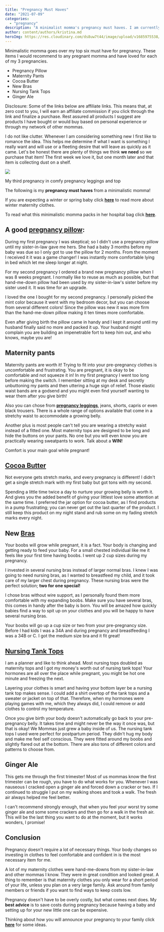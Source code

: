 ```yaml
---
title: "Pregnancy Must Haves"
date: "2021-07-09"
categories: 
  - "pregnancy"
description: "A minimalist momma's pregnancy must haves. I am currently on my third pregnancy and will talk you through what my essentials for pregnancy are"
author: content/authors/kristina.md
heroImg: https://res.cloudinary.com/ds8uw7t44/image/upload/v1685975538/maternity-tank-top-and-shawl.jpg
---
```


Minimalistic momma goes over my top six must have for pregnancy. These items I would recommend to any pregnant momma and have loved for each of my 3 pregnancies.

- Pregnancy Pillow
- Maternity Pants
- Cocoa Butter
- New Bras
- Nursing Tank Tops
- Ginger Ale

Disclosure: Some of the links below are affiliate links. This means that, at zero cost to you, I will earn an affiliate commission if you click through the link and finalize a purchase. Rest assured all products I suggest are products I have bought or would buy based on personal experience or through my network of other mommas.

I do not like clutter. Whenever I am considering something new I first like to romance the idea. This helps me determine if what I want is something I really want and will use or a fleeting desire that will leave as quickly as it came. Let's be honest there are plenty of things we think **we need** so we purchase that item! The first week we love it, but one month later and that item is collecting dust on a shelf.

![](https://res.cloudinary.com/ds8uw7t44/image/upload/v1685975538/maternity-tank-top-and-shawl.jpg)

My third pregnancy in comfy pregnancy leggings and top

The following is my **pregnancy must haves** from a minimalistic momma!

If you are expecting a winter or spring baby click **[here](https://allaboutmomma.com/winter-maternity-clothes/)** to read more about winter maternity clothes.

To read what this minimalistic momma packs in her hospital bag click [**here**](https://allaboutmomma.com/what-do-you-really-need-to-take-to-the-hospital/).

## **A good [pregnancy pillow](https://www.amazon.com/gp/product/B07JBNVJ9Q/ref=as_li_tl?ie=UTF8&camp=1789&creative=9325&creativeASIN=B07JBNVJ9Q&linkCode=as2&tag=allaboutmomma-20&linkId=832612a80bc8679fdad0828439bc09bd):**

During my first pregnancy I was skeptical; so I didn't use a pregnancy pillow until my sister-in-law gave me hers. She had a baby 3 months before my baby was due so I only got to use the pillow for 2 months. From the moment I received it it was a game changer! I was instantly more comfortable lying in bed which let me sleep longer at night.

For my second pregnancy I ordered a brand new pregnancy pillow when I was 8 weeks pregnant. I normally like to reuse as much as possible, but that hand-me-down pillow had been used by my sister-in-law's sister before my sister used it. It was time for an upgrade.

I loved the one I bought for my second pregnancy. I personally picked the mint color because it went with my bedroom decor, but you can choose from several different colors! Since the pillow was new it was more firm than the hand-me-down pillow making it ten times more comfortable.

Even after giving birth the pillow came in handy and I kept it around until my husband finally said no more and packed it up. Your husband might complain you are building an impenetrable fort to keep him out, and who knows, maybe you are!

<AffiliateLink affiliateSnippet="" button={false} image="" imageURL="//ws-na.amazon-adsystem.com/widgets/q?_encoding=UTF8&ASIN=B07JBNVJ9Q&Format=_SL160_&ID=AsinImage&MarketPlace=US&ServiceVersion=20070822&WS=1&tag=allaboutmom06-20&language=en_US" linkURL="https://www.amazon.com/gp/product/B07JBNVJ9Q?ie=UTF8&linkCode=li2&tag=allaboutmom06-20&linkId=89dc1783cd98eab6779e29f29621a85f&language=en_US&ref_=as_li_ss_il" />

## **Maternity pants**

Maternity pants are worth it! Trying to fit into your pre-pregnancy clothes is uncomfortable and frustrating. You are pregnant, it is okay to be comfortable and not squeeze it in! In my first pregnancy I went too long before making the switch. I remember sitting at my desk and secretly unbuttoning my pants and then uttering a huge sign of relief. Those elastic waist bands are a godsend and you might even find yourself wanting to wear them after you give birth!

Also you can chose from [**pregnancy leggings**](https://www.amazon.com/Motherhood-Secret-Belly-Maternity-Leggings/dp/B013WUE8LG?keywords=maternity+pants&qid=1639066336&sr=8-5&linkCode=ll1&tag=allaboutmom06-20&linkId=e2683335bfb14a3d0476496a28f21f63&language=en_US&ref_=as_li_ss_tl), jeans, shorts, capris or even black trousers. There is a whole range of options available that come in a stretchy waist to accommodate a growing belly.

<AffiliateLink affiliateSnippet="" button={false} image="" imageURL="//ws-na.amazon-adsystem.com/widgets/q?_encoding=UTF8&ASIN=B013WUE8LG&Format=_SL160_&ID=AsinImage&MarketPlace=US&ServiceVersion=20070822&WS=1&tag=allaboutmom06-20&language=en_US" linkURL="https://www.amazon.com/Motherhood-Secret-Belly-Maternity-Leggings/dp/B013WUE8LG?keywords=maternity+pants&qid=1639066336&sr=8-5&linkCode=li2&tag=allaboutmom06-20&linkId=a875657530887bc6a054cee5c50ff965&language=en_US&ref_=as_li_ss_il" />

Another plus is most people can't tell you are wearing a stretchy waist instead of a fitted one. Most maternity tops are designed to be long and hide the buttons on your pants. No one but you will even know you are practically wearing sweatpants to work. Talk about a **WIN!**

Comfort is your main goal while pregnant!

## **[Cocoa Butter](https://www.amazon.com/gp/product/B000RGBWPO?ie=UTF8&linkCode=ll1&tag=allaboutmom06-20&linkId=8a4bbb6df88825e1c3c19a55a473b6ac&language=en_US&ref_=as_li_ss_tl)**

Not everyone gets stretch marks, and every pregnancy is different! I didn't get a single stretch mark with my first baby but got tons with my second.

Spending a little time twice a day to nurture your growing belly is worth it. And gives you the added benefit of giving your littlest love some attention at the same time. I preferred the jar option for cocoa butter, as I find products in a pump frustrating; you can never get out the last quarter of the product. I still keep this product on my night stand and rub some on my fading stretch marks every night.

<AffiliateLink affiliateSnippet="" button={false} image="" imageURL="//ws-na.amazon-adsystem.com/widgets/q?_encoding=UTF8&ASIN=B000RGBWPO&Format=_SL160_&ID=AsinImage&MarketPlace=US&ServiceVersion=20070822&WS=1&tag=allaboutmom06-20&language=en_US" linkURL="https://www.amazon.com/gp/product/B000RGBWPO?ie=UTF8&linkCode=li2&tag=allaboutmom06-20&linkId=650b7d3ffa458f8bdfe24a97e62eaffa&language=en_US&ref_=as_li_ss_il" />

## **New [Bras](https://www.amazon.com/gp/product/B076P2RBH7?ie=UTF8&linkCode=ll1&tag=allaboutmom06-20&linkId=52e682d359a0703799d0e44d5fcf7765&language=en_US&ref_=as_li_ss_tl)**

Your boobs will grow while pregnant, it is a fact. Your body is changing and getting ready to feed your baby. For a small chested individual like me it feels like your first time having boobs. I went up 2 cup sizes during my pregnancy.

I invested in several nursing bras instead of larger normal bras. I knew I was going to need nursing bras, as I wanted to breastfeed my child, and it took care of my larger chest during pregnancy. These nursing bras were the perfect solution; **two for one special!**

I chose bras without wire support, as I personally found them more comfortable with my expanding boobs. Make sure you have several bras, this comes in handy after the baby is born. You will be amazed how quickly babies find a way to spit up on your clothes and you will be happy to have several nursing bras.

Your boobs will go up a cup size or two from your pre-pregnancy size. Before I had kids I was a 34A and during pregnancy and breastfeeding I was a 34B or C. I got the medium size bra and it fit great!

<AffiliateLink affiliateSnippet="" button={false} image="" imageURL="//ws-na.amazon-adsystem.com/widgets/q?_encoding=UTF8&ASIN=B076P2RBH7&Format=_SL160_&ID=AsinImage&MarketPlace=US&ServiceVersion=20070822&WS=1&tag=allaboutmom06-20&language=en_US" linkURL="https://www.amazon.com/gp/product/B076P2RBH7?ie=UTF8&linkCode=li2&tag=allaboutmom06-20&linkId=6213fa36d9d3ce90399d783a06d62250&language=en_US&ref_=as_li_ss_il" />

## **[Nursing Tank Tops](https://www.amazon.com/gp/product/B07RLFJ933?ie=UTF8&linkCode=ll1&tag=allaboutmom06-20&linkId=382bffadb96ef25a48abcdf16528d21c&language=en_US&ref_=as_li_ss_tl)**

I am a planner and like to think ahead. Most nursing tops doubled as maternity tops and I got my money's worth out of nursing tank tops! Your hormones are all over the place while pregnant, you might be hot one minute and freezing the next.

Layering your clothes is smart and having your bottom layer be a nursing tank top makes sense. I could add a shirt overtop of the tank tops and a sweater or jacket on top of that. Therefore, when my hormones were playing games with me, which they always did, I could remove or add clothes to control my temperature.

Once you give birth your body doesn't automatically go back to your pre-pregnancy belly. It takes time and might never be the way it once was, but that is okay! We Mommas just grew a baby inside of us. The nursing tank tops I used were perfect for postpartum period. They didn't hug my body and make me feel self conscious. They were fitted around my boobs and slightly flared out at the bottom. There are also tons of different colors and patterns to choose from.

<AffiliateLink affiliateSnippet="" button={false} image="" imageURL="//ws-na.amazon-adsystem.com/widgets/q?_encoding=UTF8&ASIN=B07RLFJ933&Format=_SL160_&ID=AsinImage&MarketPlace=US&ServiceVersion=20070822&WS=1&tag=allaboutmom06-20&language=en_US" linkURL="https://www.amazon.com/gp/product/B07RLFJ933?ie=UTF8&linkCode=li2&tag=allaboutmom06-20&linkId=0b8df182e068317c61c5b213e0772fa5&language=en_US&ref_=as_li_ss_il" />

## **Ginger Ale**

This gets me through the first trimester! Most of us mommas know the first trimester can be rough, you have to do what works for you. Whenever I was nauseous I cracked open a ginger ale and forced down a cracker or two. If I continued to struggle I put on my walking shoes and took a walk. The fresh air always helped me feel better.

I can't recommend strongly enough, that when you feel your worst try some ginger ale and some some crackers and then go for a walk in the fresh air. This will be the last thing you want to do at the moment, but it works wonders, I promise!

## Conclusion

Pregnancy doesn't require a lot of necessary things. Your body changes so investing in clothes to feel comfortable and confident in is the most necessary item for me.

A lot of my maternity clothes were hand-me-downs from my sister-in-law and other mommas I know. They were in great condition and looked great. A thing to remember is that maternity clothes you only wear for a short period of your life, unless you plan on a very large family. Ask around from family members or friends if you want to find ways to keep costs low.

Pregnancy doesn't have to be overly costly, but what comes next does. My **best advice** is to save costs during pregnancy because having a baby and setting up for your new little one can be expensive.

Thinking about how you will announce your pregnancy to your family click **[here](https://allaboutmomma.com/12-ways-to-announce-pregnancy-to-your-family/)** for some ideas.
